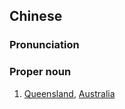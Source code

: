 ==Chinese==
{{zh-forms}}
{{wikipedia|lang=zh}}

===Pronunciation===
{{zh-pron
|m=Kūnshěng
|cat=pn
}}

===Proper noun===
{{zh-proper noun}}

# [[Queensland]], [[Australia]]